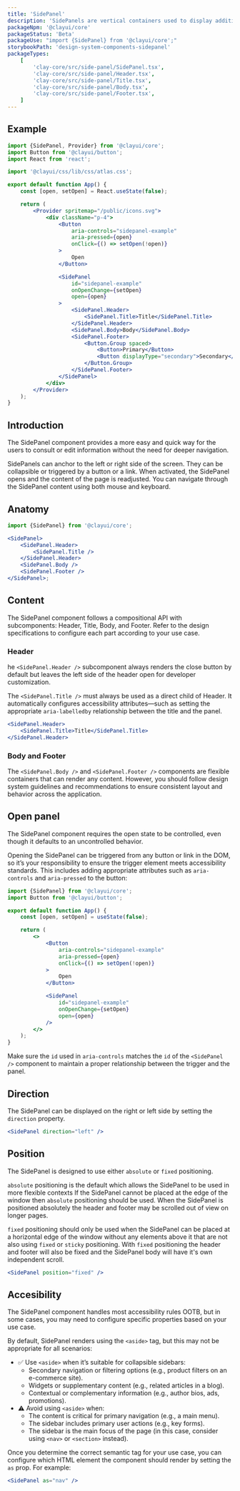 ```yaml
---
title: 'SidePanel'
description: 'SidePanels are vertical containers used to display additional information that supports the main content area or to edit specific content within the page.'
packageNpm: '@clayui/core'
packageStatus: 'Beta'
packageUse: "import {SidePanel} from '@clayui/core';"
storybookPath: 'design-system-components-sidepanel'
packageTypes:
    [
        'clay-core/src/side-panel/SidePanel.tsx',
        'clay-core/src/side-panel/Header.tsx',
        'clay-core/src/side-panel/Title.tsx',
        'clay-core/src/side-panel/Body.tsx',
        'clay-core/src/side-panel/Footer.tsx',
    ]
---
```


## Example

```jsx preview
import {SidePanel, Provider} from '@clayui/core';
import Button from '@clayui/button';
import React from 'react';

import '@clayui/css/lib/css/atlas.css';

export default function App() {
	const [open, setOpen] = React.useState(false);

	return (
		<Provider spritemap="/public/icons.svg">
			<div className="p-4">
				<Button
					aria-controls="sidepanel-example"
					aria-pressed={open}
					onClick={() => setOpen(!open)}
				>
					Open
				</Button>

				<SidePanel
					id="sidepanel-example"
					onOpenChange={setOpen}
					open={open}
				>
					<SidePanel.Header>
						<SidePanel.Title>Title</SidePanel.Title>
					</SidePanel.Header>
					<SidePanel.Body>Body</SidePanel.Body>
					<SidePanel.Footer>
						<Button.Group spaced>
							<Button>Primary</Button>
							<Button displayType="secondary">Secondary</Button>
						</Button.Group>
					</SidePanel.Footer>
				</SidePanel>
			</div>
		</Provider>
	);
}
```

## Introduction

The SidePanel component provides a more easy and quick way for the users to consult or edit information without the need for deeper navigation.

SidePanels can anchor to the left or right side of the screen. They can be collapsible or triggered by a button or a link. When activated, the SidePanel opens and the content of the page is readjusted. You can navigate through the SidePanel content using both mouse and keyboard.

## Anatomy

```jsx
import {SidePanel} from '@clayui/core';

<SidePanel>
	<SidePanel.Header>
		<SidePanel.Title />
	</SidePanel.Header>
	<SidePanel.Body />
	<SidePanel.Footer />
</SidePanel>;
```

## Content

The SidePanel component follows a compositional API with subcomponents: Header, Title, Body, and Footer. Refer to the design specifications to configure each part according to your use case.

### Header

he `<SidePanel.Header />` subcomponent always renders the close button by default but leaves the left side of the header open for developer customization.

The `<SidePanel.Title />` must always be used as a direct child of Header. It automatically configures accessibility attributes—such as setting the appropriate `aria-labelledby` relationship between the title and the panel.

```jsx
<SidePanel.Header>
	<SidePanel.Title>Title</SidePanel.Title>
</SidePanel.Header>
```

### Body and Footer

The `<SidePanel.Body />` and `<SidePanel.Footer />` components are flexible containers that can render any content. However, you should follow design system guidelines and recommendations to ensure consistent layout and behavior across the application.

## Open panel

The SidePanel component requires the open state to be controlled, even though it defaults to an uncontrolled behavior.

Opening the SidePanel can be triggered from any button or link in the DOM, so it’s your responsibility to ensure the trigger element meets accessibility standards. This includes adding appropriate attributes such as `aria-controls` and `aria-pressed` to the button:

```jsx
import {SidePanel} from '@clayui/core';
import Button from '@clayui/button';

export default function App() {
	const [open, setOpen] = useState(false);

	return (
		<>
			<Button
				aria-controls="sidepanel-example"
				aria-pressed={open}
				onClick={() => setOpen(!open)}
			>
				Open
			</Button>

			<SidePanel
				id="sidepanel-example"
				onOpenChange={setOpen}
				open={open}
			/>
		</>
	);
}
```

Make sure the `id` used in `aria-controls` matches the `id` of the `<SidePanel />` component to maintain a proper relationship between the trigger and the panel.

## Direction

The SidePanel can be displayed on the right or left side by setting the `direction` property.

```jsx
<SidePanel direction="left" />
```

## Position

The SidePanel is designed to use either `absolute` or `fixed` positioning.

`absolute` positioning is the default which allows the SidePanel to be used in more flexible contexts If the SidePanel cannot be placed at the edge of the window then `absolute` positioning should be used. When the SidePanel is positioned absolutely the header and footer may be scrolled out of view on longer pages.

`fixed` positioning should only be used when the SidePanel can be placed at a horizontal edge of the window without any elements above it that are not also using `fixed` or `sticky` positioning. With `fixed` positioning the header and footer will also be fixed and the SidePanel body will have it's own independent scroll.

```jsx
<SidePanel position="fixed" />
```

## Accesibility

The SidePanel component handles most accessibility rules OOTB, but in some cases, you may need to configure specific properties based on your use case.

By default, SidePanel renders using the `<aside>` tag, but this may not be appropriate for all scenarios:

-   ✅ Use `<aside>` when it’s suitable for collapsible sidebars:
    -   Secondary navigation or filtering options (e.g., product filters on an e-commerce site).
    -   Widgets or supplementary content (e.g., related articles in a blog).
    -   Contextual or complementary information (e.g., author bios, ads, promotions).
-   ⚠️ Avoid using `<aside>` when:
    -   The content is critical for primary navigation (e.g., a main menu).
    -   The sidebar includes primary user actions (e.g., key forms).
    -   The sidebar is the main focus of the page (in this case, consider using `<nav>` or `<section>` instead).

Once you determine the correct semantic tag for your use case, you can configure which HTML element the component should render by setting the `as` prop. For example:

```jsx
<SidePanel as="nav" />
```
